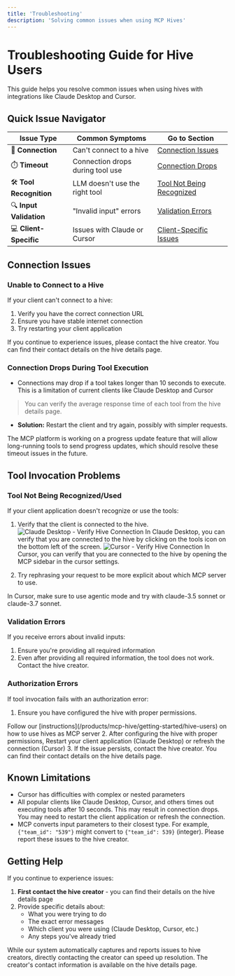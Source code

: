 ```yaml
---
title: 'Troubleshooting'
description: 'Solving common issues when using MCP Hives'
---
```


# Troubleshooting Guide for Hive Users

This guide helps you resolve common issues when using hives with integrations like Claude Desktop and Cursor.

## Quick Issue Navigator

| Issue Type | Common Symptoms | Go to Section |
|------------|-----------------|--------------|
| 🔌 **Connection** | Can't connect to a hive | [Connection Issues](#connection-issues) |
| ⏱️ **Timeout** | Connection drops during tool use | [Connection Drops](#connection-drops-during-tool-execution) |
| 🛠️ **Tool Recognition** | LLM doesn't use the right tool | [Tool Not Being Recognized](#tool-not-being-recognized) |
| 🔍 **Input Validation** | "Invalid input" errors | [Validation Errors](#validation-errors) |
| 💻 **Client-Specific** | Issues with Claude or Cursor | [Client-Specific Issues](#client-specific-issues) |

## Connection Issues

### Unable to Connect to a Hive

If your client can't connect to a hive:

1. Verify you have the correct connection URL
2. Ensure you have stable internet connection
3. Try restarting your client application

<Note>
If you continue to experience issues, please contact the hive creator. You can find their contact details on the hive details page.
</Note>

### Connection Drops During Tool Execution

- Connections may drop if a tool takes longer than 10 seconds to execute. This is a limitation of current clients like Claude Desktop and Cursor
> You can verify the average response time of each tool from the hive details page.
- **Solution:** Restart the client and try again, possibly with simpler requests.

<Note>
The MCP platform is working on a progress update feature that will allow long-running tools to send progress updates, which should resolve these timeout issues in the future.
</Note>

## Tool Invocation Problems

### Tool Not Being Recognized/Used

If your client application doesn't recognize or use the tools:

1. Verify that the client is connected to the hive.
![Claude Desktop - Verify Hive Connection](/images/claude/connection-verification.png)
In Claude Desktop, you can verify that you are connected to the hive by clicking on the tools icon on the bottom left of the screen.
![Cursor - Verify Hive Connection](/images/cursor/connection-verification.png)
In Cursor, you can verify that you are connected to the hive by opening the MCP sidebar in the cursor settings.

2. Try rephrasing your request to be more explicit about which MCP server to use.

<Note>
In Cursor, make sure to use agentic mode and try with claude-3.5 sonnet or claude-3.7 sonnet.
</Note>

### Validation Errors

If you receive errors about invalid inputs:

1. Ensure you're providing all required information
2. Even after providing all required information, the tool does not work. Contact the hive creator.

### Authorization Errors

If tool invocation fails with an authorization error:

1. Ensure you have configured the hive with proper permissions. 
<Note>
Follow our [instructions](/products/mcp-hive/getting-started/hive-users) on how to use hives as MCP server
</Note>
2. After configuring the hive with proper permissions, Restart your client application (Claude Desktop) or refresh the connection (Cursor)
3. If the issue persists, contact the hive creator. You can find their contact details on the hive details page.

## Known Limitations
- Cursor has difficulties with complex or nested parameters
- All popular clients like Claude Desktop, Cursor, and others times out executing tools after 10 seconds. This may result in connection drops. You may need to restart the client application or refresh the connection.
- MCP converts input parameters to their closest type. For example, `{"team_id": "539"}` might convert to `{"team_id": 539}` (integer). Please report these issues to the hive creator.

## Getting Help

If you continue to experience issues:

1. **First contact the hive creator** - you can find their details on the hive details page
2. Provide specific details about:
   - What you were trying to do
   - The exact error messages
   - Which client you were using (Claude Desktop, Cursor, etc.)
   - Any steps you've already tried

<Note>
While our system automatically captures and reports issues to hive creators, directly contacting the creator can speed up resolution. The creator's contact information is available on the hive details page.
</Note>